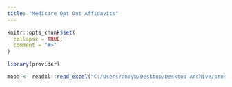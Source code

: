 ```yaml
---
title: "Medicare Opt Out Affidavits"
---
```


```r
knitr::opts_chunk$set(
  collapse = TRUE,
  comment = "#>"
)
```

```r
library(provider)
```


```r
mooa <- readxl::read_excel("C:/Users/andyb/Desktop/Desktop Archive/provider_api_schemas.xlsx", sheet = "mooa")
```

